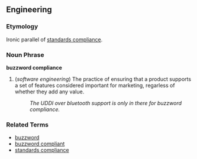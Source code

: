 ==Engineering==

===Etymology===
Ironic parallel of [[standards compliance]].

===Noun Phrase===
'''buzzword compliance'''

# (''software engineering'') The practice of ensuring that a product supports a set of features considered important for marketing, regarless of whether they add any value.
#: ''The UDDI over bluetooth support is only in there for buzzword compliance.''

===Related Terms===
*[[buzzword]]
*[[buzzword compliant]]
*[[standards compliance]]